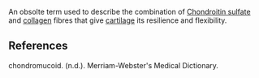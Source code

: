An obsolte term used to describe the combination of [[Chondroitin sulfate]] and [[collagen]] fibres that give [[cartilage]] its resilience and flexibility.

==References==

chondromucoid. (n.d.). Merriam-Webster's Medical Dictionary.